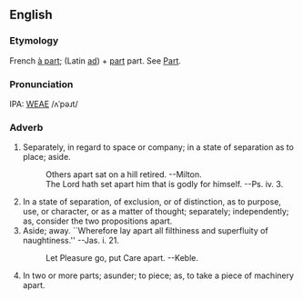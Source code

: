 ==English==
===Etymology===
French [[à part]]; (Latin [[ad]]) + [[part]] part.  See  [[Part]].

===Pronunciation===
IPA: [[WEAE]] /ʌˈpəɹt/

===Adverb===
# Separately, in regard to space or company; in a state of separation as to place; aside.
#:    Others apart sat on a hill retired. --Milton.
#:    The Lord hath set apart him that is godly for himself. --Ps. iv. 3.
# In a state of separation, of exclusion, or of distinction, as to purpose, use, or character, or as a matter of thought; separately; independently; as, consider the two propositions apart.
# Aside; away. ``Wherefore lay apart all filthiness and superfluity of naughtiness.'' --Jas. i. 21.
#:    Let Pleasure go, put Care apart. --Keble.
# In two or more parts; asunder; to piece; as, to take a piece of machinery apart.
<!-- material copied from Webster's Revised Unabridged Dictionary (1913) -->